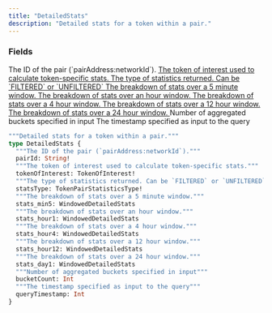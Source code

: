 ```yaml
---
title: "DetailedStats"
description: "Detailed stats for a token within a pair."
---
```


### Fields

<ResponseField name="pairId" type="String!" required>
  The ID of the pair (`pairAddress:networkId`).
</ResponseField>

<a href="/api-reference/types/tokenofinterest">
  <ResponseField name="tokenOfInterest" type="TokenOfInterest!" required>
    The token of interest used to calculate token-specific stats.
  </ResponseField>
</a>

<a href="/api-reference/types/tokenpairstatisticstype">
  <ResponseField name="statsType" type="TokenPairStatisticsType!" required>
    The type of statistics returned. Can be `FILTERED` or `UNFILTERED`
  </ResponseField>
</a>

<a href="/api-reference/types/windoweddetailedstats">
  <ResponseField name="stats_min5" type="WindowedDetailedStats">
    The breakdown of stats over a 5 minute window.
  </ResponseField>
</a>

<a href="/api-reference/types/windoweddetailedstats">
  <ResponseField name="stats_hour1" type="WindowedDetailedStats">
    The breakdown of stats over an hour window.
  </ResponseField>
</a>

<a href="/api-reference/types/windoweddetailedstats">
  <ResponseField name="stats_hour4" type="WindowedDetailedStats">
    The breakdown of stats over a 4 hour window.
  </ResponseField>
</a>

<a href="/api-reference/types/windoweddetailedstats">
  <ResponseField name="stats_hour12" type="WindowedDetailedStats">
    The breakdown of stats over a 12 hour window.
  </ResponseField>
</a>

<a href="/api-reference/types/windoweddetailedstats">
  <ResponseField name="stats_day1" type="WindowedDetailedStats">
    The breakdown of stats over a 24 hour window.
  </ResponseField>
</a>

<ResponseField name="bucketCount" type="Int">
  Number of aggregated buckets specified in input
</ResponseField>

<ResponseField name="queryTimestamp" type="Int">
  The timestamp specified as input to the query
</ResponseField>


```graphql DetailedStats
"""Detailed stats for a token within a pair."""
type DetailedStats {
  """The ID of the pair (`pairAddress:networkId`)."""
  pairId: String!
  """The token of interest used to calculate token-specific stats."""
  tokenOfInterest: TokenOfInterest!
  """The type of statistics returned. Can be `FILTERED` or `UNFILTERED`"""
  statsType: TokenPairStatisticsType!
  """The breakdown of stats over a 5 minute window."""
  stats_min5: WindowedDetailedStats
  """The breakdown of stats over an hour window."""
  stats_hour1: WindowedDetailedStats
  """The breakdown of stats over a 4 hour window."""
  stats_hour4: WindowedDetailedStats
  """The breakdown of stats over a 12 hour window."""
  stats_hour12: WindowedDetailedStats
  """The breakdown of stats over a 24 hour window."""
  stats_day1: WindowedDetailedStats
  """Number of aggregated buckets specified in input"""
  bucketCount: Int
  """The timestamp specified as input to the query"""
  queryTimestamp: Int
}
```
